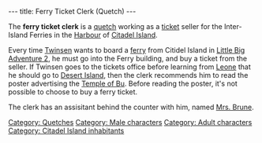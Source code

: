 ---
title: Ferry Ticket Clerk (Quetch)
---

{{Character|
Name=Ticket Clerk (Quecth)|
Image=Ticket_clerk.JPG|
Race=[[Quetch]]|
Gender=Male|
Size=Medium|
Age=Adult}}

The '''ferry ticket clerk''' is a [[quetch]] working as a [[ferry ticket|ticket]] seller for the Inter-Island Ferries in the [[Citadel Island harbour|Harbour]] of [[Citadel Island]].

Every time [[Twinsen]] wants to board a [[ferry]] from Citidel Island in [[Little Big Adventure 2]], he must go into the Ferry building, and buy a ticket from the seller. If Twinsen goes to the tickets office before learning from [[Leone]] that he should go to [[Desert Island]], then the clerk recommends him to read the poster advertising the [[Temple of Bu]]. Before reading the poster, it's not possible to choose to buy a ferry ticket.

The clerk has an assisitant behind the counter with him, named [[Mrs. Brune]].

[[Category: Quetches]]
[[Category: Male characters]][[Category: Adult characters]]
[[Category: Citadel Island inhabitants]]
